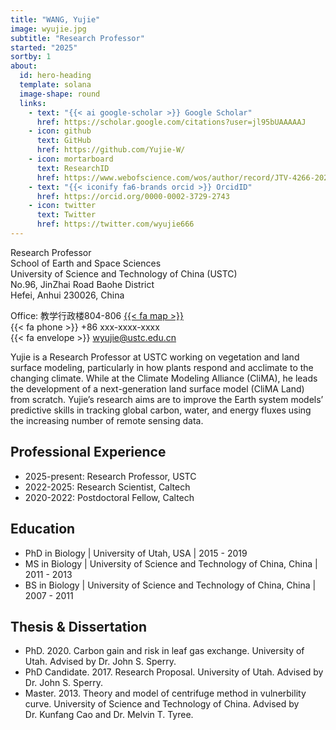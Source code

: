 ```yaml
---
title: "WANG, Yujie"
image: wyujie.jpg
subtitle: "Research Professor"
started: "2025"
sortby: 1
about:
  id: hero-heading
  template: solana
  image-shape: round
  links:
    - text: "{{< ai google-scholar >}} Google Scholar"
      href: https://scholar.google.com/citations?user=jl95bUAAAAAJ
    - icon: github
      text: GitHub
      href: https://github.com/Yujie-W/
    - icon: mortarboard
      text: ResearchID
      href: https://www.webofscience.com/wos/author/record/JTV-4266-2023
    - text: "{{< iconify fa6-brands orcid >}} OrcidID"
      href: https://orcid.org/0000-0002-3729-2743
    - icon: twitter
      text: Twitter
      href: https://twitter.com/wyujie666
---
```


<!-- Notes about the
title :
    LAST_NAME, First_name
subtitle :
    Position
started :
    Time joining the team
sortby:
    1 : PI
    2 : Staff
    3 : Postdoc
    4 : PhD Student
    5 : Master Student
    6 : Undergraduate Student
    7 : Misc
-->

Research Professor \
School of Earth and Space Sciences \
University of Science and Technology of China (USTC) \
No.96, JinZhai Road Baohe District \
Hefei, Anhui 230026, China \

Office: 教学行政楼804-806 [{{< fa map >}}](https://ustc.edu.cn/info/1009/1036.htm) \
{{< fa phone >}} +86 xxx-xxxx-xxxx \
{{< fa envelope >}} [wyujie@ustc.edu.cn](mailto:wyujie@ustc.edu.cn)

Yujie is a Research Professor at USTC working on vegetation and land surface modeling, particularly in how plants respond and acclimate to the changing climate. While at the Climate Modeling Alliance (CliMA), he leads the development of a next-generation land surface model (CliMA Land) from scratch. Yujie's research aims are to improve the Earth system models’ predictive skills in tracking global carbon, water, and energy fluxes using the increasing number of remote sensing data.

## Professional Experience

- [2025-present:]{.fw-bold} Research Professor, USTC
- [2022-2025:]{.fw-bold} Research Scientist, Caltech
- [2020-2022:]{.fw-bold} Postdoctoral Fellow, Caltech

## Education

- [PhD in Biology]{.fw-bold} | University of Utah, USA | 2015 - 2019
- [MS in Biology]{.fw-bold} | University of Science and Technology of China, China | 2011 - 2013
- [BS in Biology]{.fw-bold} | University of Science and Technology of China, China | 2007 - 2011

## Thesis & Dissertation
- PhD. 2020.
  Carbon gain and risk in leaf gas exchange.
  University of Utah.
  Advised by Dr. John S. Sperry.
- PhD Candidate. 2017.
  Research Proposal.
  University of Utah.
  Advised by Dr. John S. Sperry.
- Master. 2013.
  Theory and model of centrifuge method in vulnerbility curve.
  University of Science and Technology of China.
  Advised by Dr. Kunfang Cao and Dr. Melvin T. Tyree.
